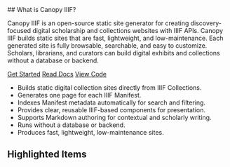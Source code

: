<Hero height="500px" random />
<div className="mx-auto max-w-content w-full px-4 py-6 space-y-4">
## What is Canopy IIIF?

Canopy IIIF is an open-source static site generator for creating discovery-focused digital scholarship and collections websites with IIIF APIs. Canopy IIIF builds static sites that are fast, lightweight, and low-maintenance. Each generated site is fully browsable, searchable, and easy to customize. Scholars, librarians, and curators can build digital exhibits and collections without a database or backend.

<div className="mt-4 space-x-2 space-y-2">
  <a href="/docs/getting-started">Get Started</a>
  <a href="/docs">Read Docs</a>
  <a href="https://github.com/canopy-iiif">View Code</a>
</div>

- Builds static digital collection sites directly from IIIF Collections.
- Generates one page for each IIIF Manifest.
- Indexes Manifest metadata automatically for search and filtering.
- Provides clear, reusable IIIF-based components for presentation.
- Supports Markdown authoring for contextual and scholarly writing.
- Runs without a database or backend.
- Produces fast, lightweight, low-maintenance sites.

## Highlighted Items

<RelatedItems top={3} />

</div>
